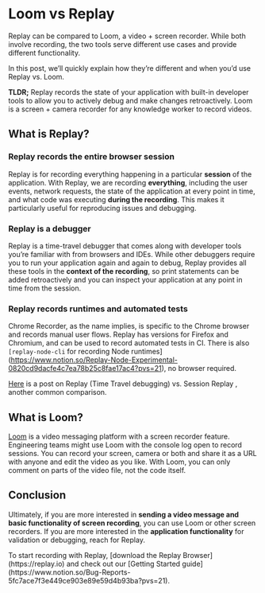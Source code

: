 # Loom vs Replay

Replay can be compared to Loom, a video + screen recorder. While both involve recording, the two tools serve different use cases and provide different functionality. 

In this post, we’ll quickly explain how they’re different and when you’d use Replay vs. Loom.

**TLDR;** Replay records the state of your application with built-in developer tools to allow you to actively debug and make changes retroactively. Loom is a screen + camera recorder for any knowledge worker to record videos.

## What is Replay?

### Replay records the entire browser session

Replay is for recording everything happening in a particular **session** of the application. With Replay, we are recording **everything**, including the user events, network requests, the state of the application at every point in time, and what code was executing **during the recording**. This makes it particularly useful for reproducing issues and debugging.

### Replay is a debugger

Replay is a time-travel debugger that comes along with developer tools you’re familiar with from browsers and IDEs. While other debuggers require you to run your application again and again to debug, Replay provides all these tools in the **context of the recording**, so print statements can be added retroactively and you can inspect your application at any point in time from the session.

### Replay records runtimes and automated tests

Chrome Recorder, as the name implies, is specific to the Chrome browser and records manual user flows. Replay has versions for Firefox and Chromium, and can be used to record automated tests in CI. There is also `[replay-node-cli` for recording Node runtimes](https://www.notion.so/Replay-Node-Experimental-0820cd9dacfe4c7ea78b25c8fae17ac4?pvs=21), no browser required.

[Here](https://medium.com/replay-io/session-replay-vs-time-travel-debugging-14a1357e2fc3) is a post on Replay (Time Travel debugging) vs. Session Replay , another common comparison. 

## What is Loom?

[Loom](https://www.loom.com/?utm_term=loom_e&utm_campaign=US_GS_Brand_Phrase_Exact&utm_source=adwords&utm_medium=ppc&utm_content=&hsa_acc=4481576800&hsa_cam=15507659439&hsa_grp=134743398910&hsa_ad=567960631368&hsa_src=g&hsa_tgt=kwd-41804546&hsa_kw=loom&hsa_mt=e&hsa_net=adwords&hsa_ver=3&gclid=Cj0KCQjwxtSSBhDYARIsAEn0thQ0eh6WdPgvXGUqVoyiZZp49vNXLeVXNFvJg62OLnyvMGaOi_T2Q3MaArkpEALw_wcB) is a video messaging platform with a screen recorder feature. Engineering teams might use Loom with the console log open to record sessions. You can record your screen, camera or both and share it as a URL with anyone and edit the video as you like. With Loom, you can only comment on parts of the video file, not the code itself.

## Conclusion

Ultimately, if you are more interested in **sending a video message and basic functionality of screen recording**, you can use Loom or other screen recorders. If you are more interested in the **application functionality** for validation or debugging, reach for Replay.

<Callout type="info" emoji="💡">
To start recording with Replay, [download the Replay Browser](https://replay.io) and check out our [Getting Started guide](https://www.notion.so/Bug-Reports-5fc7ace7f3e449ce903e89e59d4b93ba?pvs=21).

</Callout>